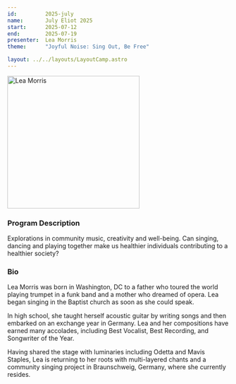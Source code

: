 ```yaml
---
id:         2025-july
name:       July Eliot 2025
start:      2025-07-12
end:        2025-07-19
presenter:  Lea Morris
theme:      "Joyful Noise: Sing Out, Be Free"

layout: ../../layouts/LayoutCamp.astro
---
```


<img 
    src={photo.src} 
    alt="Lea Morris"
    width="300" />

### Program Description

Explorations in community music, creativity and well-being. Can singing, dancing and playing together make us healthier 
individuals contributing to a healthier society?

### Bio

Lea Morris was born in Washington, DC to a father who toured the world playing trumpet in a funk band and 
a mother who dreamed of opera. Lea began singing in the Baptist church as soon as she could speak. 

In high school, she taught herself acoustic guitar by writing songs and then embarked on an exchange year in Germany. 
Lea and her compositions have earned many accolades, including Best Vocalist, Best Recording, and Songwriter of the Year.

Having shared the stage with luminaries including Odetta and Mavis Staples, Lea is returning to her 
roots with multi-layered chants and a community singing project in Braunschweig, Germany, where she currently resides.
